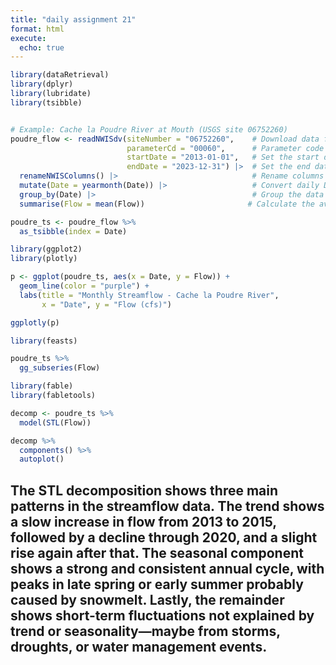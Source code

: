 ```yaml
---
title: "daily assignment 21"
format: html
execute:
  echo: true
---
```


```r
library(dataRetrieval)
library(dplyr)
library(lubridate)
library(tsibble)


# Example: Cache la Poudre River at Mouth (USGS site 06752260)
poudre_flow <- readNWISdv(siteNumber = "06752260",    # Download data from USGS for site 06752260
                          parameterCd = "00060",      # Parameter code 00060 = discharge in cfs)
                          startDate = "2013-01-01",   # Set the start date
                          endDate = "2023-12-31") |>  # Set the end date
  renameNWISColumns() |>                              # Rename columns to standard names (e.g., "Flow", "Date")
  mutate(Date = yearmonth(Date)) |>                   # Convert daily Date values into a year-month format (e.g., "2023 Jan")
  group_by(Date) |>                                   # Group the data by the new monthly Date
  summarise(Flow = mean(Flow))                       # Calculate the average daily flow for each month
```

```r
poudre_ts <- poudre_flow %>%
  as_tsibble(index = Date)

```

```r
library(ggplot2)
library(plotly)

p <- ggplot(poudre_ts, aes(x = Date, y = Flow)) +
  geom_line(color = "purple") +
  labs(title = "Monthly Streamflow - Cache la Poudre River",
       x = "Date", y = "Flow (cfs)")

ggplotly(p)

```

```r
library(feasts)

poudre_ts %>%
  gg_subseries(Flow)
```


```r
library(fable)
library(fabletools)

decomp <- poudre_ts %>%
  model(STL(Flow))

decomp %>%
  components() %>%
  autoplot()
```

## The STL decomposition shows three main patterns in the streamflow data. The trend shows a slow increase in flow from 2013 to 2015, followed by a decline through 2020, and a slight rise again after that. The seasonal component shows a strong and consistent annual cycle, with peaks in late spring or early summer probably caused by snowmelt. Lastly, the remainder shows short-term fluctuations not explained by trend or seasonality—maybe from storms, droughts, or water management events.


